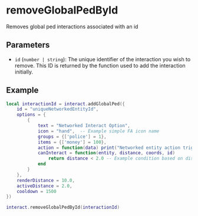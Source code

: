# removeGlobalPedById

Removes global ped interactions associated with an id

## Parameters

- `id` (`number | string`): The unique identifier of the interaction you wish to remove. This ID is returned by the function used to add the interaction initially.

## Example

```lua
local interactionId = interact.addGlobalPed({
    id = "uniqueNetworkedEntityId",
    options = {
        {
            text = "Networked Interact Option",
            icon = "hand",  -- Example simple FA icon name
            groups = {['police'] = 1},
            items = {['money'] = 100},
            action = function(data) print("Networked entity action triggered") end,
            canInteract = function(entity, distance, coords, id)
                return distance < 2.0 -- Example condition based on distance
            end
        }
    },
    renderDistance = 10.0,
    activeDistance = 2.0,
    cooldown = 1500
})

interact.removeGlobalPedById(interactionId)
